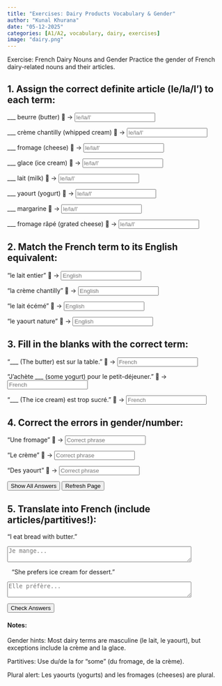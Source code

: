 ```yaml
---
title: "Exercises: Dairy Products Vocabulary & Gender"
author: "Kunal Khurana"
date: "05-12-2025"
categories: [A1/A2, vocabulary, dairy, exercises]
image: "dairy.png"
---
```



::: {.content-visible when-profile="english"}

Exercise: French Dairy Nouns and Gender
Practice the gender of French dairy-related nouns and their articles.

## 1. Assign the correct definite article (le/la/l') to each term:
___ beurre (butter) 🧈 → <input type="text" placeholder="le/la/l'" oninput="checkAnswer(this, 'le')"><span style="margin-left:10px;"></span>

___ crème chantilly (whipped cream) 🍰 → <input type="text" placeholder="le/la/l'" oninput="checkAnswer(this, 'la')"><span style="margin-left:10px;"></span>

___ fromage (cheese) 🧀 → <input type="text" placeholder="le/la/l'" oninput="checkAnswer(this, 'le')"><span style="margin-left:10px;"></span>

___ glace (ice cream) 🍦 → <input type="text" placeholder="le/la/l'" oninput="checkAnswer(this, 'la')"><span style="margin-left:10px;"></span>

___ lait (milk) 🥛 → <input type="text" placeholder="le/la/l'" oninput="checkAnswer(this, 'le')"><span style="margin-left:10px;"></span>

___ yaourt (yogurt) 🍶 → <input type="text" placeholder="le/la/l'" oninput="checkAnswer(this, 'le')"><span style="margin-left:10px;"></span>

___ margarine 🧈 → <input type="text" placeholder="le/la/l'" oninput="checkAnswer(this, 'la')"><span style="margin-left:10px;"></span>

___ fromage râpé (grated cheese) 🧀 → <input type="text" placeholder="le/la/l'" oninput="checkAnswer(this, 'le')"><span style="margin-left:10px;"></span>

## 2. Match the French term to its English equivalent:
"le lait entier" 🥛 → <input type="text" placeholder="English" oninput="checkAnswer(this, 'whole milk')"><span style="margin-left:10px;"></span>

"la crème chantilly" 🍰 → <input type="text" placeholder="English" oninput="checkAnswer(this, 'whipped cream')"><span style="margin-left:10px;"></span>

"le lait écémé" 🥛 → <input type="text" placeholder="English" oninput="checkAnswer(this, 'skim milk')"><span style="margin-left:10px;"></span>

"le yaourt nature" 🍶 → <input type="text" placeholder="English" oninput="checkAnswer(this, 'plain yogurt')"><span style="margin-left:10px;"></span>

## 3. Fill in the blanks with the correct term:
"___ (The butter) est sur la table." 🧈 → <input type="text" placeholder="French" oninput="checkAnswer(this, 'le beurre')"><span style="margin-left:10px;"></span>

"J’achète ___ (some yogurt) pour le petit-déjeuner." 🍶 → <input type="text" placeholder="French" oninput="checkAnswer(this, 'du yaourt')"><span style="margin-left:10px;"></span>

"___ (The ice cream) est trop sucré." 🍦 → <input type="text" placeholder="French" oninput="checkAnswer(this, 'la glace')"><span style="margin-left:10px;"></span>

## 4. Correct the errors in gender/number:
"Une fromage" 🧀 → <input type="text" placeholder="Correct phrase" oninput="checkAnswer(this, 'un fromage')"><span style="margin-left:10px;"></span>

"Le crème" 🍦 → <input type="text" placeholder="Correct phrase" oninput="checkAnswer(this, 'la crème')"><span style="margin-left:10px;"></span>

"Des yaourt" 🍶 → <input type="text" placeholder="Correct phrase" oninput="checkAnswer(this, 'des yaourts')"><span style="margin-left:10px;"></span>

<button onclick="showAnswers()">Show All Answers</button>

<script>  
function showAnswers() {  
    document.querySelectorAll('input[type="text"]').forEach(input => {  
        const correct = input.getAttribute('oninput').match(/'([^']+)'/)[1];  
        input.value = correct;  
        const feedback = input.nextElementSibling;  
        feedback.textContent = "✓ Correct!";  
        feedback.style.color = "green";  
    });  
}  

function refreshPage() {  
    location.reload();  
}  
</script>  

<button onclick="refreshPage()">Refresh Page</button>



## 5. Translate into French (include articles/partitives!):
"I eat bread with butter."

<textarea placeholder="Je mange..." rows="2" cols="50" oninput="checkTranslation(this, 'Je mange du pain avec du beurre')"></textarea><span style="margin-left:10px;"></span>
"She prefers ice cream for dessert."

<textarea placeholder="Elle préfère..." rows="2" cols="50" oninput="checkTranslation(this, 'Elle préfère la glace pour le dessert')"></textarea><span style="margin-left:10px;"></span>

<button onclick="checkAllAnswers()">Check Answers</button>  

<script>  
function checkAnswer(input, correctAnswer) {  
    const feedback = input.nextElementSibling;  
    if (input.value.trim().toLowerCase() === correctAnswer.toLowerCase()) {  
        feedback.textContent = "✓ Correct!";  
        feedback.style.color = "green";  
    } else if (input.value.trim()) {  
        feedback.textContent = "✗ Try again!";  
        feedback.style.color = "red";  
    }  
}  

function checkAllAnswers() {  
    document.querySelectorAll('input[type="text"]').forEach(input => {  
        const correct = input.getAttribute('oninput').match(/'([^']+)'/)[1];  
        checkAnswer(input, correct);  
    });  

    document.querySelectorAll('textarea').forEach(textarea => {  
        const correct = textarea.getAttribute('oninput').match(/'([^']+)'/)[1];  
        checkTranslation(textarea, correct);  
    });  
}  

function checkTranslation(textarea, correctAnswer) {  
    const feedback = textarea.nextElementSibling;  
    if (textarea.value.trim().toLowerCase() === correctAnswer.toLowerCase()) {  
        feedback.textContent = "✓ Correct!";  
        feedback.style.color = "green";  
    } else if (textarea.value.trim()) {  
        feedback.textContent = "✗ Try again!";  
        feedback.style.color = "red";  
    }  
}  
</script>  

#### Notes:
Gender hints: Most dairy terms are masculine (le lait, le yaourt), but exceptions include la crème and la glace.

Partitives: Use du/de la for "some" (du fromage, de la crème).

Plural alert: Les yaourts (yogurts) and les fromages (cheeses) are plural.

:::